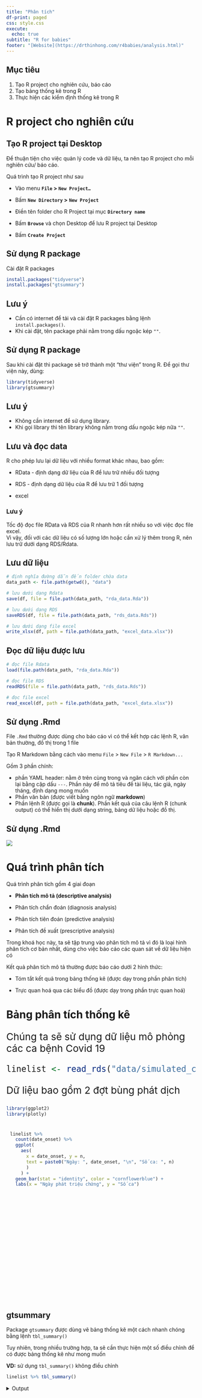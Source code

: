 ```yaml
---
title: "Phân tích"
df-print: paged
css: style.css
execute:
  echo: true
subtitle: "R for babies"
footer: "[Website](https://drthinhong.com/r4babies/analysis.html)"
---
```


## Mục tiêu

1.  Tạo R project cho nghiên cứu, báo cáo
2.  Tạo bảng thống kê trong R
3.  Thực hiện các kiểm định thống kê trong R

# R project cho nghiên cứu

## Tạo R project tại Desktop

::: r-fit-text
Để thuận tiện cho việc quản lý code và dữ liệu, ta nên tạo R project cho mỗi nghiên cứu/ báo cáo.

Quá trình tạo R project như sau

-   Vào menu **`File` \> `New Project…`**

-   Bấm **`New Directory` \>** **`New Project`**

-   Điền tên folder cho R Project tại mục **`Directory name`**

-   Bấm **`Browse`** và chọn Desktop để lưu R project tại Desktop

-   Bấm **`Create Project`**
:::

## Sử dụng R package

::: r-fit-text
Cài đặt R packages

```r
install.packages("tidyverse")
install.packages("gtsummary")
```

::: callout-important
# Lưu ý

-   Cần có internet để tải và cài đặt R packages bằng lệnh `install.packages()`.
-   Khi cài đặt, tên package phải nằm trong dấu ngoặc kép `""`.
:::
:::

## Sử dụng R package

::: r-fit-text
Sau khi cài đặt thì package sẽ trở thành một "thư viện" trong R. Để gọi thư viện này, dùng:

```r
library(tidyverse)
library(gtsummary)
```

::: callout-important
# Lưu ý

-   Không cần internet để sử dụng library.
-   Khi gọi library thì tên library không nằm trong dấu ngoặc kép nữa `""`.
:::
:::

## Lưu và đọc data

::: r-fit-text
R cho phép lưu lại dữ liệu với nhiều format khác nhau, bao gồm:

-   RData - định dạng dữ liệu của R để lưu trữ nhiều đối tượng

-   RDS - định dạng dữ liệu của R để lưu trữ 1 đối tượng

-   excel

::: callout-important
### Lưu ý

Tốc độ đọc file RData và RDS của R nhanh hơn rất nhiều so với việc đọc file excel.\
Vì vậy, đối với các dữ liệu có số lượng lớn hoặc cần xử lý thêm trong R, nên lưu trữ dưới dạng RDS/Rdata.
:::
:::

## Lưu dữ liệu 

```r
# định nghĩa đường dẫn đến folder chứa data
data_path <- file.path(getwd(), "data")

# lưu dưới dạng Rdata
save(df, file = file.path(data_path, "rda_data.Rda"))

# lưu dưới dạng RDS
saveRDS(df, file = file.path(data_path, "rds_data.Rds"))

# lưu dưới dạng file excel
write_xlsx(df, path = file.path(data_path, "excel_data.xlsx"))
```

## Đọc dữ liệu được lưu

```r
# đọc file Rdata
load(file.path(data_path, "rda_data.Rda"))

# đọc file RDS
readRDS(file = file.path(data_path, "rds_data.Rds"))

# đọc file excel
read_excel(df, path = file.path(data_path, "excel_data.xlsx"))
```

## Sử dụng .Rmd

::: r-fit-text
File `.Rmd` thường được dùng cho báo cáo vì có thể kết hợp các lệnh R, văn bản thường, đồ thị trong 1 file 

Tạo R Markdown bằng cách vào menu `File` \> `New File` \> `R Markdown...`

Gồm 3 phần chính:

-   phần YAML header: nằm ở trên cùng trong và ngăn cách với phần còn lại bằng cặp dấu `---`. Phần này để mô tả tiêu đề tài liệu, tác giả, ngày tháng, định dạng mong muốn
-   Phần văn bản (được viết bằng ngôn ngữ **markdown**)
-   Phần lệnh R (được gọi là **chunk**). Phần kết quả của câu lệnh R (chunk output) có thể hiển thị dưới dạng string, bảng dữ liệu hoặc đồ thị.
:::

## Sử dụng .Rmd

![](img/report/rmd_components.png)

# Quá trình phân tích

::: r-fit-text
Quá trình phân tích gồm 4 giai đoạn

-   **Phân tích mô tả (descriptive analysis)**

-   Phân tích chẩn đoán (diagnosis analysis)

-   Phân tích tiên đoán (predictive analysis)

-   Phân tích đề xuất (prescriptive analysis)

Trong khoá học này, ta sẽ tập trung vào phân tích mô tả vì đó là loại hình phân tích cơ bản nhất, dùng cho việc báo cáo các quan sát về dữ liệu hiện có

Kết quả phân tích mô tả thường được báo cáo dưới 2 hình thức:

-   Tóm tắt kết quả trong bảng thống kê (được dạy trong phần phân tích)

-   Trực quan hoá qua các biểu đồ (được dạy trong phần trực quan hoá)
:::

# Bảng phân tích thống kê

::: {style="font-size:26px"}
Chúng ta sẽ sử dụng dữ liệu mô phỏng các ca bệnh Covid 19

```r
linelist <- read_rds("data/simulated_covid.rds") %>% mutate_if(is.Date, ymd) 
```

Dữ liệu bao gồm 2 đợt bùng phát dịch
:::

```r
library(ggplot2)
library(plotly)
```

::: {.scrolling style="height: 450px; padding:10px;overflow-y:scroll"}
```r
linelist %>% 
  count(date_onset) %>% 
  ggplot(
    aes(
      x = date_onset, y = n, 
      text = paste0("Ngày: ", date_onset, "\n", "Số ca: ", n)
      )
    ) + 
  geom_bar(stat = "identity", color = "cornflowerblue") + 
  labs(x = "Ngày phát triệu chứng", y = "Số ca")
```
:::

## gtsummary

::: r-fit-text
Package `gtsummary` được dùng vẽ bảng thống kê một cách nhanh chóng bằng lệnh `tbl_summary()`

Tuy nhiên, trong nhiều trường hợp, ta sẽ cần thực hiện một số điều chỉnh để có được bảng thống kê như mong muốn

**VD:** sử dụng `tbl_summary()` không điều chỉnh

```r
linelist %>% tbl_summary()
```

::: {style="height:480px; overflow-y:scroll"}

```{=html}
<details>
  <summary>
    Output
  </summary>
```
```r
linelist %>% tbl_summary()
```

```{=html}
</details>
```
:::
:::

## Điều chỉnh bảng thống kê {auto-animate="true"}

::: r-fit-text
Một số tham số của `tbl_summary` hỗ trợ điều chỉnh bảng thống kê

| Tên tham số | Công dụng                                      |
|-------------|------------------------------------------------|
| `include`   | Chọn các biến được hiển thị trên bảng thống kê |
| `label`     | Đổi cách hiển thị tên biến                     |
| `by`        | Hiển thị thống kê nhóm theo giá trị của 1 biến |
| `statistic` | Điều chỉnh thống kê được hiển thị              |
:::

## Điều chỉnh bảng thống kê {auto-animate="true"}

::: {style="font-size:28px"}
**Chọn các biến được thống kê qua tham số `include`**

```r
linelist %>%
  tbl_summary(
    include = c(age, sex, outcome, date_onset, date_admission, 
                date_first_contact, date_last_contact, outbreak)
  )
```
:::

::: {style="height:400px; overflow-y:scroll; padding:10px"}
```r
linelist %>%
  tbl_summary(
    include = c(age, sex, outcome, date_onset, date_admission, 
                date_first_contact, date_last_contact, outbreak)
  )
```
:::

## Điều chỉnh bảng thống kê {auto-animate="true"}

::: {style="font-size:28px"}
**Thay đổi tên biến qua tham số `label`**

**VD**: đổi tên được hiển thị cho các biến

```r
linelist %>% 
  tbl_summary(
    include = c(age, sex, outcome, date_onset, date_admission,
                date_first_contact, date_last_contact, outbreak),
    # ----- Thay đổi cách hiển thị tên biến ------
    label = list(
      age ~ "Tuổi",
      sex ~ "Giới tính",
      outcome ~ "Kết quả",
      date_onset ~ "Ngày phát bệnh",
      date_admission ~ "Ngày nhập viện",
      date_first_contact ~ "Ngày tiếp xúc đầu tiên",
      date_last_contact ~ "Ngày tiếp xúc cuối cùng",
      outbreak ~ "Đợt dịch"
    )
  )
```
:::

## Điều chỉnh bảng thống kê {auto-animate="true"}

::: {style="font-size:28px"}
**Thay đổi tên biến qua tham số `label`**

**VD**: đổi tên được hiển thị cho các biến

::: {style="height:450px; padding:10px;overflow-y:scroll"}
```r
linelist %>% 
  tbl_summary(
    include = c(age, sex, outcome, date_onset, date_admission,
                date_first_contact, date_last_contact, outbreak),
    # ----- Thay đổi cách hiển thị tên biến ------
    label = list(
      age ~ "Tuổi",
      sex ~ "Giới tính",
      outcome ~ "Kết quả",
      date_onset ~ "Ngày phát bệnh",
      date_admission ~ "Ngày nhập viện",
      date_first_contact ~ "Ngày tiếp xúc đầu tiên",
      date_last_contact ~ "Ngày tiếp xúc cuối cùng",
      outbreak ~ "Đợt dịch"
    )
  )
```
:::
:::

## Điều chỉnh bảng thống kê {auto-animate="true"}

::: {style="font-size:28px"}
**Thống kê theo nhóm qua tham số `by`**

**VD:** hiện thống kê cho từng đợt dịch

```r
linelist %>% 
  tbl_summary(
  include = c(age, sex, outcome, date_onset, date_admission,
                date_first_contact, date_last_contact, outbreak),
  label = list(
      age ~ "Tuổi",
      sex ~ "Giới tính",
      outcome ~ "Kết quả",
      date_onset ~ "Ngày phát bệnh",
      date_admission ~ "Ngày nhập viện",
      date_first_contact ~ "Ngày tiếp xúc đầu tiên",
      date_last_contact ~ "Ngày tiếp xúc cuối cùng"
    ),
  # ----- Hiển thị thống kê cho từng đợt dịch ------
  by = outbreak)
```
:::

## Điều chỉnh bảng thống kê {auto-animate="true"}

::: {style="font-size:28px"}
**Thống kê theo nhóm qua tham số `by`**

**VD:** hiện thống kê cho từng đợt dịch

::: {style="height:450px;overflow-y:scroll;padding:10px"}
```r
linelist %>% 
  tbl_summary(
  include = c(age, sex, outcome, date_onset, date_admission,
                date_first_contact, date_last_contact, outbreak),
  label = list(
      age ~ "Tuổi",
      sex ~ "Giới tính",
      outcome ~ "Kết quả",
      date_onset ~ "Ngày phát bệnh",
      date_admission ~ "Ngày nhập viện",
      date_first_contact ~ "Ngày tiếp xúc đầu tiên",
      date_last_contact ~ "Ngày tiếp xúc cuối cùng"
    ),
  # ----- Hiển thị thống kê cho từng đợt dịch ------
  by = outbreak)
```
:::
:::

## Điều chỉnh bảng thống kê {auto-animate="true"}

::: {style="font-size:28px"}
**Điều chỉnh thống kê được hiển thị qua tham số `statistic`**

Người dùng có thể lựa chọn các phép thống kê để áp dụng lên các biến

**VD:** format thống kê cho `sex` và `outcome`

```r
linelist %>% 
  tbl_summary(
  include = c(age, sex, outcome, date_onset, date_admission,
                date_first_contact, date_last_contact, outbreak),
  label = list(
      age ~ "Tuổi",
      sex ~ "Giới tính",
      outcome ~ "Kết quả",
      date_onset ~ "Ngày phát bệnh",
      date_admission ~ "Ngày nhập viện",
      date_first_contact ~ "Ngày tiếp xúc đầu tiên",
      date_last_contact ~ "Ngày tiếp xúc cuối cùng"
    ),
  by = outbreak,
  # ----- điều chỉnh thống kê ------
  statistic = list(
    sex ~ "{n} / {N} ({p}%)",
    outcome ~ "{n} / {N} ({p}%)"
  ))
```
:::

## Điều chỉnh bảng thống kê {auto-animate="true"}

::: {style="font-size:28px"}
**Điều chỉnh thống kê được hiển thị qua tham số `statistic`**

Người dùng có thể lựa chọn các phép thống kê để áp dụng lên các biến

**VD:** format thống kê cho `sex` và `outcome`

::: {style="height:450px;overflow-y:scroll;padding:10px"}
```r
linelist %>% 
  tbl_summary(
  include = c(age, sex, outcome, date_onset, date_admission,
                date_first_contact, date_last_contact, outbreak),
  label = list(
      age ~ "Tuổi",
      sex ~ "Giới tính",
      outcome ~ "Kết quả",
      date_onset ~ "Ngày phát bệnh",
      date_admission ~ "Ngày nhập viện",
      date_first_contact ~ "Ngày tiếp xúc đầu tiên",
      date_last_contact ~ "Ngày tiếp xúc cuối cùng"
    ),
  by = outbreak,
  # ----- điều chỉnh thống kê ------
  statistic = list(
    sex ~ "{n} / {N} ({p}%)",
    outcome ~ "{n} / {N} ({p}%)"
  ))
```
:::
:::

## Điều chỉnh bảng thống kê {auto-animate="true"}

::: {style="font-size:28px"}
::: callout-tip
### `all_categorical()` và `all_continuous()` {.callout-tip}

Để điều chỉnh phép thống kê cho tất cả biến liên tục, sử dụng lệnh `all_continous()`

Tương tự, để điều chỉnh các biến rời rạc, sử dụng lệnh `all_categorical()`
:::

**VD:** hiển thị giá trị trung bình \[giá trị nhỏ nhất, lớn nhất\] cho các biến liên tục

```r
linelist %>% 
  tbl_summary(
  include = c(age, sex, outcome, date_onset, date_admission,
                date_first_contact, date_last_contact, outbreak),
  label = list(
      age ~ "Tuổi",
      sex ~ "Giới tính",
      outcome ~ "Kết quả",
      date_onset ~ "Ngày phát bệnh",
      date_admission ~ "Ngày nhập viện",
      date_first_contact ~ "Ngày tiếp xúc đầu tiên",
      date_last_contact ~ "Ngày tiếp xúc cuối cùng"
    ),
  by = outbreak,
  statistic = list(
    sex ~ "{n} / {N} ({p}%)",
    outcome ~ "{n} / {N} ({p}%)",
    # ----- hiển thị giá trị trung bình, nhỏ nhất, lớn nhất cho các biến liên tục ------
    all_continuous() ~ "{mean} [{min}, {max}]"
  ))
```
:::

## Điều chỉnh bảng thống kê {auto-animate="true"}

::: {style="font-size:28px"}
::: callout-tip
### `all_categorical()` và `all_continuous()` {.callout-tip}

Để điều chỉnh phép thống kê cho tất cả biến liên tục, sử dụng lệnh `all_continous()`

Tương tự, để điều chỉnh các biến rời rạc, sử dụng lệnh `all_categorical()`
:::

**VD:** hiển thị giá trị trung bình \[giá trị nhỏ nhất, lớn nhất\] cho các biến liên tục

::: {style="height:400px; overflow-y:scroll; padding:10px"}
```r
linelist %>% 
  tbl_summary(
  include = c(age, sex, outcome, date_onset, date_admission,
                date_first_contact, date_last_contact, outbreak),
  label = list(
      age ~ "Tuổi",
      sex ~ "Giới tính",
      outcome ~ "Kết quả",
      date_onset ~ "Ngày phát bệnh",
      date_admission ~ "Ngày nhập viện",
      date_first_contact ~ "Ngày tiếp xúc đầu tiên",
      date_last_contact ~ "Ngày tiếp xúc cuối cùng"
    ),
  by = outbreak,
  statistic = list(
    sex ~ "{n} / {N} ({p}%)",
    outcome ~ "{n} / {N} ({p}%)",
    # ----- hiển thị giá trị trung bình, nhỏ nhất, lớn nhất cho các biến liên tục ------
    all_continuous() ~ "{mean} [{min}, {max}]"
  ))
```
:::
:::

## Điều chỉnh bảng thống kê {auto-animate="true"}

::: {style="font-size:28px"}
**Điều chỉnh số chữ số thập phân qua tham số `digits`**

**VD:** Hiển thị tuổi với 2 chữ số thập phân

```r
linelist %>% 
  tbl_summary(
  include = c(age, sex, outcome, date_onset, date_admission,
                date_first_contact, date_last_contact, outbreak),
  label = list(
      age ~ "Tuổi",
      sex ~ "Giới tính",
      outcome ~ "Kết quả",
      date_onset ~ "Ngày phát bệnh",
      date_admission ~ "Ngày nhập viện",
      date_first_contact ~ "Ngày tiếp xúc đầu tiên",
      date_last_contact ~ "Ngày tiếp xúc cuối cùng"
    ),
  by = outbreak,
  statistic = list(
    sex ~ "{n} / {N} ({p}%)",
    outcome ~ "{n} / {N} ({p}%)",
    all_continuous() ~ "{mean} [{min}, {max}]"
  ), 
  # ----- hiển thị 2 chữ số thập phân cho tuổi ------
  digits = age ~ 2)
```
:::

## Điều chỉnh bảng thống kê {auto-animate="true"}

::: {style="font-size:28px"}
**Điều chỉnh số chữ số thập phân qua tham số `digits`**

**VD:** Hiển thị tuổi với 2 chữ số thập phân

::: {style="height:450px;overflow:scroll;padding:10px"}
```r
linelist %>% 
  tbl_summary(
  include = c(age, sex, outcome, date_onset, date_admission,
                date_first_contact, date_last_contact, outbreak),
  label = list(
      age ~ "Tuổi",
      sex ~ "Giới tính",
      outcome ~ "Kết quả",
      date_onset ~ "Ngày phát bệnh",
      date_admission ~ "Ngày nhập viện",
      date_first_contact ~ "Ngày tiếp xúc đầu tiên",
      date_last_contact ~ "Ngày tiếp xúc cuối cùng"
    ),
  by = outbreak,
  statistic = list(
    sex ~ "{n} / {N} ({p}%)",
    outcome ~ "{n} / {N} ({p}%)",
    all_continuous() ~ "{mean} [{min}, {max}]"
  ), 
  # ----- hiển thị 2 chữ số thập phân cho tuổi ------
  digits = age ~ 2)
```
:::
:::

## Điều chỉnh bảng thống kê {auto-animate="true"}

::: {style="font-size:26px"}
**Điều chỉnh giá trị được hiển thị**

Để thay đổi tên các nhóm của biến phân loại, ta có thể sử dụng lệnh `factor` trước khi tạo bảng

Để thay đổi cách hiển thị giá trị bị thiếu, ta có thể sử dụng tham số `missing_text` của `tbl_summary`

```r
linelist %>% 
  mutate(
    # ------ đổi tên các nhóm trong biến phân loại ----
    sex = factor(sex, levels = c("f", "m"), labels = c("nữ", "nam")),
    outcome = factor(outcome, 
                     levels = c("died", "recovered"), 
                     labels = c("tử vong", "khỏi bệnh")),
    outbreak = factor(outbreak, 
                      levels = c("1st outbreak", "2nd outbreak"), 
                      labels = c("Đợt dịch 1", "Đợt dịch 2"))
  ) %>% 
  tbl_summary(
    # ----- Đổi label cho các giá trị bị thiếu từ "Unknown" sang "NA" -----
    missing_text = "NA",    
    include = c(age, sex, outcome, date_onset, date_admission,
                  date_first_contact, date_last_contact, outbreak),
    label = list(
        age ~ "Tuổi",
        sex ~ "Giới tính",
        outcome ~ "Kết quả",
        date_onset ~ "Ngày phát bệnh",
        date_admission ~ "Ngày nhập viện",
        date_first_contact ~ "Ngày tiếp xúc đầu tiên",
        date_last_contact ~ "Ngày tiếp xúc cuối cùng"
      ),
    by = outbreak,
    statistic = list(
      sex ~ "{n} / {N} ({p}%)",
      outcome ~ "{n} / {N} ({p}%)",
      all_continuous() ~ "{mean} [{min}, {max}]"),
    digits = age ~ 2
  )
```
:::

## Điều chỉnh bảng thống kê {auto-animate="true"}

::: {style="font-size:26px"}
**Điều chỉnh giá trị được hiển thị**

Để thay đổi tên các nhóm của biến phân loại, ta có thể sử dụng lệnh `factor` trước khi tạo bảng

Để thay đổi cách hiển thị giá trị bị thiếu, ta có thể sử dụng tham số `missing_text` của `tbl_summary`

::: {style="height:430px;overflow-y:scroll;padding:15px"}
```r
linelist %>% 
  mutate(
    # ------ đổi tên các nhóm trong biến phân loại ----
    sex = factor(sex, levels = c("f", "m"), labels = c("nữ", "nam")),
    outcome = factor(outcome, 
                     levels = c("died", "recovered"), 
                     labels = c("tử vong", "khỏi bệnh")),
    outbreak = factor(outbreak, 
                      levels = c("1st outbreak", "2nd outbreak"), 
                      labels = c("Đợt dịch 1", "Đợt dịch 2"))
  ) %>% 
  tbl_summary(
    # ----- Đổi label cho các giá trị bị thiếu từ "Unknown" sang "NA" -----
    missing_text = "NA",    
    include = c(age, sex, outcome, date_onset, date_admission,
                  date_first_contact, date_last_contact, outbreak),
    label = list(
        age ~ "Tuổi",
        sex ~ "Giới tính",
        outcome ~ "Kết quả",
        date_onset ~ "Ngày phát bệnh",
        date_admission ~ "Ngày nhập viện",
        date_first_contact ~ "Ngày tiếp xúc đầu tiên",
        date_last_contact ~ "Ngày tiếp xúc cuối cùng"
      ),
    by = outbreak,
    statistic = list(
      sex ~ "{n} / {N} ({p}%)",
      outcome ~ "{n} / {N} ({p}%)",
      all_continuous() ~ "{mean} [{min}, {max}]"),
    digits = age ~ 2
  )
```
:::
:::

## Điều chỉnh bảng thống kê {auto-animate="true"}

::: {style="font-size:30px"}
Một số hàm format bảng thống kê khác

+----------------------------+-------------------------------------------+
| Function                   | Công dụng                                 |
+:===========================+:==========================================+
| `modify_header()`          | Điều chỉnh header                         |
+----------------------------+-------------------------------------------+
| `modify_footnote()`        | Điều chỉnh chú thích cuối bảng            |
+----------------------------+-------------------------------------------+
| `modify_spanning_header()` | Điều chỉnh spanning header                |
+----------------------------+-------------------------------------------+
| `modify_caption()`         | Điều chỉnh tên bảng                       |
+----------------------------+-------------------------------------------+
| `bold_labels()`            | In đậm tên biến                           |
+----------------------------+-------------------------------------------+
| `bold_levels()`            | In đậm các giá trị của biến phân loại     |
+----------------------------+-------------------------------------------+
| `italicize_labels()`       | In nghiêng tên biến                       |
+----------------------------+-------------------------------------------+
| `italicize_levels()`       | In nghiêng các giá trị của biến phân loại |
+----------------------------+-------------------------------------------+
| `bold_p()`                 | In đậm p-value                            |
+----------------------------+-------------------------------------------+
:::

## Kết hợp nhiều bảng thống kê {auto-animate="true"}

::: {style="font-size:28px"}
Lệnh `tbl_stack` được sử dụng để kết hợp nhiều bảng thống kê có header giống nhau

**VD**: Làm bảng tỉ lệ tử vong theo quận trong đợt 1, đợt 2 và cả 2 đợt

```r
# ----- Bảng tỷ lệ tử vong trong cả 2 đợt dịch -----
both_outbreak <- linelist %>% 
  mutate(
    outcome = factor(outcome, 
                     levels = c("died", "recovered"), 
                     labels = c("tử vong", "khỏi bệnh"))
  ) %>% 
  tbl_summary(
    include = c(outcome, district),
    label = outcome ~ "Kết quả",
    by = district,
    statistic = outcome ~ "{n} / {N} ({p}%)"
  ) %>% 
  modify_header(all_stat_cols() ~ "**{level}**", label = "**Quận**") 

# ----- Bảng tỷ lệ tử vong trong đợt 1 -----
tbl_first_outbreak <- linelist %>%
  mutate(
    outcome = factor(outcome, 
                     levels = c("died", "recovered"), 
                     labels = c("tử vong", "khỏi bệnh"))
  ) %>% 
  filter(outbreak == "1st outbreak") %>%
  tbl_summary(
    include = c(outcome, district),
    label = outcome ~ "Kết quả",
    by = district,
    statistic = outcome ~ "{n} / {N} ({p}%)"
  ) %>% 
  modify_header(all_stat_cols() ~ "**{level}**", label = "**Quận**") 

# ----- Bảng tỷ lệ tử vong trong đợt 2 -----
tbl_second_outbreak <- linelist %>%
  mutate(
    outcome = factor(outcome, 
                     levels = c("died", "recovered"), 
                     labels = c("tử vong", "khỏi bệnh"))
  ) %>% 
  filter(outbreak == "2nd outbreak") %>%
  tbl_summary(
    include = c(outcome, district),
    label = outcome ~ "Kết quả",
    by = district,
    statistic = outcome ~ "{n} / {N} ({p}%)"
  ) %>% 
  modify_header(all_stat_cols() ~ "**{level}**", label = "**Quận**") 

tbl_stack(list(tbl_first_outbreak, tbl_second_outbreak, both_outbreak), group_header = c("Đợt 1", "Đợt 2", "Cả 2 đợt")) %>% 
  # --- optional: code điều chỉnh header cho từng bảng để dễ nhìn hơn ---- 
  as_gt() %>% 
  gt::tab_style(
    style = gt::cell_text(weight = "bold"),
    locations = gt::cells_row_groups(groups = everything())
  )
```
:::

## Kết hợp nhiều bảng thống kê {auto-animate="true"}

::: {style="font-size:28px"}
Lệnh `tbl_stack` được sử dụng để kết hợp nhiều bảng thống kê có header giống nhau

**VD**: Làm bảng tỉ lệ tử vong theo quận trong đợt 1, đợt 2 và cả 2 đợt

```r
# ----- Bảng tỷ lệ tử vong trong cả 2 đợt dịch -----
both_outbreak <- linelist %>% 
  mutate(
    outcome = factor(outcome, 
                     levels = c("died", "recovered"), 
                     labels = c("tử vong", "khỏi bệnh"))
  ) %>% 
  tbl_summary(
    include = c(outcome, district),
    label = outcome ~ "Kết quả",
    by = district,
    statistic = outcome ~ "{n} / {N} ({p}%)"
  ) %>% 
  modify_header(all_stat_cols() ~ "**{level}**", label = "**Quận**") 

# ----- Bảng tỷ lệ tử vong trong đợt 1 -----
tbl_first_outbreak <- linelist %>%
  mutate(
    outcome = factor(outcome, 
                     levels = c("died", "recovered"), 
                     labels = c("tử vong", "khỏi bệnh"))
  ) %>% 
  filter(outbreak == "1st outbreak") %>%
  tbl_summary(
    include = c(outcome, district),
    label = outcome ~ "Kết quả",
    by = district,
    statistic = outcome ~ "{n} / {N} ({p}%)"
  ) %>% 
  modify_header(all_stat_cols() ~ "**{level}**", label = "**Quận**") 

# ----- Bảng tỷ lệ tử vong trong đợt 2 -----
tbl_second_outbreak <- linelist %>%
  mutate(
    outcome = factor(outcome, 
                     levels = c("died", "recovered"), 
                     labels = c("tử vong", "khỏi bệnh"))
  ) %>% 
  filter(outbreak == "2nd outbreak") %>%
  tbl_summary(
    include = c(outcome, district),
    label = outcome ~ "Kết quả",
    by = district,
    statistic = outcome ~ "{n} / {N} ({p}%)"
  ) %>% 
  modify_header(all_stat_cols() ~ "**{level}**", label = "**Quận**") 

tbl_stack(list(tbl_first_outbreak, tbl_second_outbreak, both_outbreak), group_header = c("Đợt 1", "Đợt 2", "Cả 2 đợt")) %>% 
  # --- optional: code điều chỉnh header cho từng bảng để dễ nhìn hơn ---- 
  as_gt() %>% 
  gt::tab_style(
    style = gt::cell_text(weight = "bold"),
    locations = gt::cells_row_groups(groups = everything())
  )
```
:::

# Kiểm định thống kê

## Kiểm định thống kê

::: r-fit-text
Để thêm kết quả cho phép kiểm định thống kê vào bảng phân tích, sử dụng lệnh `add_p` theo cú pháp `add_p(tên_biến ~ "phép kiểm định")`

Một số phép kiểm định thông dụng

-   `t.test` - Kiểm định t

-   `chisq.test` - Kiểm định Chi bình phương ($\chi^2$ )

-   `fisher.test` - Kiểm tra Fisher exact
:::

## Kiểm định thống kê

::: {style="font-size:21px"}
Tổng hợp các phép kiểm định thống kê

+------------------------------+---------------------------------------------------------------------------------------------+--------------------------------------------------------+
| Phép kiểm                    | **Mô tả**                                                                                   | Kết quả                                                |
+==============================+=============================================================================================+========================================================+
| **Kiểm định T**              | So sánh giá trị trung bình của biến liên tục giữa hai nhóm.                                 | $H_0$ không có sự khác biệt giữa trung bình của 2 nhóm |
|                              |                                                                                             |                                                        |
|                              |                                                                                             | p-value \< 0.05: có sự khác biệt giữa 2 nhóm           |
|                              |                                                                                             |                                                        |
|                              |                                                                                             | p-value \> 0.05: không có sự khác biệt giữa 2 nhóm     |
+------------------------------+---------------------------------------------------------------------------------------------+--------------------------------------------------------+
| **Kiểm định Chi-Square**     | Kiểm tra biến phân loại giữa 2 nhóm có liên quan hay không                                  | $H_0$ không có sự liên quan giữa 2 biến                |
|                              |                                                                                             |                                                        |
|                              |                                                                                             | p-value \< 0.05: có sự liên quan giữa 2 nhóm           |
|                              |                                                                                             |                                                        |
|                              |                                                                                             | p-value \> 0.05: không có sự liên quan giữa 2 nhóm     |
+------------------------------+---------------------------------------------------------------------------------------------+--------------------------------------------------------+
| **Kiểm định Fisher's Exact** | Tương tự như Chi-squared, kiểm tra mối liên hệ giữa hai biến phân loại nhưng cho cỡ mẫu nhỏ |                                                        |
+------------------------------+---------------------------------------------------------------------------------------------+--------------------------------------------------------+
:::

## Kiểm định T

::: {style="font-size:28px"}
**VD 1:** Kiểm tra độ tuổi trung bình giữa 2 đợt dịch

```r
linelist %>% 
  mutate(
    outbreak = factor(outbreak, 
                      levels = c("1st outbreak", "2nd outbreak"), 
                      labels = c("Đợt 1", "Đợt 2"))
  ) %>% 
  tbl_summary(
    include = c(age, outbreak),
    label = age ~ "Tuổi",
    by = outbreak
  ) %>% 
  modify_header(label = "**Đặc điểm**")  %>% 
  add_p(test = age ~ "t.test")
```
:::

## Kiểm định T {auto-animate="true"}

::: {style="font-size:28px"}
**VD 2:** Kiểm tra độ tuổi trung bình của 2 nhóm khỏi bệnh và tử vong

```r
# ----- Bảng kết quả cho đợt dịch đầu ---- 
first_outbreak <- linelist %>% 
  mutate(
    outcome = factor(outcome, 
                     levels = c("died", "recovered"), 
                     labels = c("tử vong", "khỏi bệnh"))
  ) %>% 
  filter(outbreak == "1st outbreak") %>% 
  tbl_summary(
    include = c(age, outcome),
    label = age ~ "Tuổi",
    by = outcome
  ) %>% 
  # điều chỉnh header để các bảng có chung header
  modify_header(all_stat_cols() ~ "**{level}**") %>% 
  add_p(test = age ~ "t.test")

# ----- Bảng kết quả cho đợt dịch thứ hai ---- 
second_outbreak <- linelist %>% 
  filter(outbreak == "2nd outbreak") %>% 
  mutate(
    outcome = factor(outcome, 
                     levels = c("died", "recovered"), 
                     labels = c("tử vong", "khỏi bệnh"))
  ) %>% 
  tbl_summary(
    include = c(age, outcome),
    label = age ~ "Tuổi",
    by = outcome
  ) %>% 
  modify_header(all_stat_cols() ~ "**{level}**") %>% 
  add_p(test = age ~ "t.test")

# ----- Bảng kết quả cho cả hai đợt dịch ---- 
both_outbreak <- linelist %>% 
  mutate(
    outcome = factor(outcome, 
                     levels = c("died", "recovered"), 
                     labels = c("tử vong", "khỏi bệnh"))
  ) %>% 
  tbl_summary(
    include = c(age, outcome),
    label = age ~ "Tuổi",
    by = outcome
  ) %>% 
  # điều chỉnh header để các bảng có chung header
  modify_header(all_stat_cols() ~ "**{level}**") %>% 
  add_p(test = age ~ "t.test")

tbl_stack(list(first_outbreak, second_outbreak, both_outbreak), 
          group_header = c("Đợt 1", "Đợt 2", "Cả 2 đợt")) %>% 
  # --- optional: code điều chỉnh style header ---- 
  modify_header(label = "**Đặc điểm**")  %>% 
  as_gt() %>% 
  gt::tab_style(
    style = gt::cell_text(weight = "bold"),
    locations = gt::cells_row_groups(groups = everything())
  )
```
:::

## Kiểm định T {auto-animate="true"}

::: {style="font-size:28px"}
**VD 2:** Kiểm tra độ tuổi trung bình của 2 nhóm khỏi bệnh và tử vong

```r
# ----- Bảng kết quả cho đợt dịch đầu ---- 
first_outbreak <- linelist %>% 
  mutate(
    outcome = factor(outcome, 
                     levels = c("died", "recovered"), 
                     labels = c("tử vong", "khỏi bệnh"))
  ) %>% 
  filter(outbreak == "1st outbreak") %>% 
  tbl_summary(
    include = c(age, outcome),
    label = age ~ "Tuổi",
    by = outcome
  ) %>% 
  # điều chỉnh header để các bảng có chung header
  modify_header(all_stat_cols() ~ "**{level}**") %>% 
  add_p(test = age ~ "t.test")

# ----- Bảng kết quả cho đợt dịch thứ hai ---- 
second_outbreak <- linelist %>% 
  filter(outbreak == "2nd outbreak") %>% 
  mutate(
    outcome = factor(outcome, 
                     levels = c("died", "recovered"), 
                     labels = c("tử vong", "khỏi bệnh"))
  ) %>% 
  tbl_summary(
    include = c(age, outcome),
    label = age ~ "Tuổi",
    by = outcome
  ) %>% 
  modify_header(all_stat_cols() ~ "**{level}**") %>% 
  add_p(test = age ~ "t.test")

# ----- Bảng kết quả cho cả hai đợt dịch ---- 
both_outbreak <- linelist %>% 
  mutate(
    outcome = factor(outcome, 
                     levels = c("died", "recovered"), 
                     labels = c("tử vong", "khỏi bệnh"))
  ) %>% 
  tbl_summary(
    include = c(age, outcome),
    label = age ~ "Tuổi",
    by = outcome
  ) %>% 
  # điều chỉnh header để các bảng có chung header
  modify_header(all_stat_cols() ~ "**{level}**") %>% 
  add_p(test = age ~ "t.test")

tbl_stack(list(first_outbreak, second_outbreak, both_outbreak), 
          group_header = c("Đợt 1", "Đợt 2", "Cả 2 đợt")) %>% 
  # --- optional: code điều chỉnh style header ---- 
  modify_header(label = "**Đặc điểm**")  %>% 
  as_gt() %>% 
  gt::tab_style(
    style = gt::cell_text(weight = "bold"),
    locations = gt::cells_row_groups(groups = everything())
  )
```
:::

## Kiểm định Chi bình phương

::: {style="font-size:28px"}
**VD:** Kiểm tra giới tính có ảnh hưởng đến khả năng tử vong hay không

```r
# ----- Bảng kết quả cho đợt dịch đầu ---- 
tbl_first_outbreak <- linelist %>%
  mutate(
    sex = factor(sex, levels = c("f", "m"), labels = c("nữ", "nam")),
    outcome = factor(outcome, 
                     levels = c("died", "recovered"), 
                     labels = c("tử vong", "khỏi bệnh"))
  ) %>% 
  filter(outbreak == "1st outbreak") %>%
  tbl_summary(
    include = c(sex, outcome), 
    label = outcome ~ "Kết quả",
    by = sex) %>%
  # điều chỉnh header để các bảng có chung header
  modify_header(all_stat_cols() ~ "**{level}**") %>% 
  add_p(test = outcome ~ "chisq.test")

# ----- Bảng kết quả cho đợt dịch thứ 2 ---- 
tbl_second_outbreak <- linelist %>%
  mutate(
    sex = factor(sex, levels = c("f", "m"), labels = c("nữ", "nam")),
    outcome = factor(outcome, 
                     levels = c("died", "recovered"), 
                     labels = c("tử vong", "khỏi bệnh"))
  ) %>% 
  filter(outbreak == "2nd outbreak") %>%
  tbl_summary(
    include= c(sex, outcome), label = outcome ~ "Kết quả",
    by = sex) %>%
  # điều chỉnh header để các bảng có chung header
  modify_header(all_stat_cols() ~ "**{level}**") %>% 
  add_p(test = outcome ~ "chisq.test")

# ----- Bảng kết quả cho cả 2 đợt dịch ---- 
both_outbreak <- linelist %>% 
  mutate(
    sex = factor(sex, levels = c("f", "m"), labels = c("nữ", "nam")),
    outcome = factor(outcome, 
                     levels = c("died", "recovered"), 
                     labels = c("tử vong", "khỏi bệnh"))
  ) %>% 
  tbl_summary(
    include = c(sex, outcome),
    label = outcome ~ "Kết quả",
    by = c(sex)
  ) %>% 
  # điều chỉnh header để các bảng có chung header
  modify_header(all_stat_cols() ~ "**{level}**") %>% 
  add_p(test = outcome ~ "chisq.test")

tbl_stack(list(tbl_first_outbreak, tbl_second_outbreak, both_outbreak), 
          group_header = c(c("Đợt 1", "Đợt 2", "Cả 2 đợt"))) %>%
  # --- optional: code điều chỉnh style header ---- 
  modify_header(label = "**Đặc điểm**")  %>% 
  as_gt() %>% 
  gt::tab_style(
    style = gt::cell_text(weight = "bold"),
    locations = gt::cells_row_groups(groups = everything())
  )
```
:::

## Kiểm định Chi bình phương {auto-animate="true"}

::: {style="font-size:28px"}
**VD:** Kiểm tra giới tính có ảnh hưởng đến khả năng tử vong hay không

```r
# ----- Bảng kết quả cho đợt dịch đầu ---- 
tbl_first_outbreak <- linelist %>%
  mutate(
    sex = factor(sex, levels = c("f", "m"), labels = c("nữ", "nam")),
    outcome = factor(outcome, 
                     levels = c("died", "recovered"), 
                     labels = c("tử vong", "khỏi bệnh"))
  ) %>% 
  filter(outbreak == "1st outbreak") %>%
  tbl_summary(
    include = c(sex, outcome), 
    label = outcome ~ "Kết quả",
    by = sex) %>%
  # điều chỉnh header để các bảng có chung header
  modify_header(all_stat_cols() ~ "**{level}**") %>% 
  add_p(test = outcome ~ "chisq.test")

# ----- Bảng kết quả cho đợt dịch thứ 2 ---- 
tbl_second_outbreak <- linelist %>%
  mutate(
    sex = factor(sex, levels = c("f", "m"), labels = c("nữ", "nam")),
    outcome = factor(outcome, 
                     levels = c("died", "recovered"), 
                     labels = c("tử vong", "khỏi bệnh"))
  ) %>% 
  filter(outbreak == "2nd outbreak") %>%
  tbl_summary(
    include= c(sex, outcome), label = outcome ~ "Kết quả",
    by = sex) %>%
  # điều chỉnh header để các bảng có chung header
  modify_header(all_stat_cols() ~ "**{level}**") %>% 
  add_p(test = outcome ~ "chisq.test")

# ----- Bảng kết quả cho cả 2 đợt dịch ---- 
both_outbreak <- linelist %>% 
  mutate(
    sex = factor(sex, levels = c("f", "m"), labels = c("nữ", "nam")),
    outcome = factor(outcome, 
                     levels = c("died", "recovered"), 
                     labels = c("tử vong", "khỏi bệnh"))
  ) %>% 
  tbl_summary(
    include = c(sex, outcome),
    label = outcome ~ "Kết quả",
    by = c(sex)
  ) %>% 
  # điều chỉnh header để các bảng có chung header
  modify_header(all_stat_cols() ~ "**{level}**") %>% 
  add_p(test = outcome ~ "chisq.test")

tbl_stack(list(tbl_first_outbreak, tbl_second_outbreak, both_outbreak), 
          group_header = c(c("Đợt 1", "Đợt 2", "Cả 2 đợt"))) %>%
  # --- optional: code điều chỉnh style header ---- 
  modify_header(label = "**Đặc điểm**")  %>% 
  as_gt() %>% 
  gt::tab_style(
    style = gt::cell_text(weight = "bold"),
    locations = gt::cells_row_groups(groups = everything())
  )
```
:::

## Kiểm định Fisher exact {auto-animate="true"}

::: {style="font-size:28px"}
Thử thực hiện kiểm định Fisher trên bộ dữ liệu và so sánh với kiểm định Chi bình phương

```r
# ----- Bảng kết quả cho đợt dịch đầu ---- 
tbl_first_outbreak <- linelist %>%
  mutate(
    sex = factor(sex, levels = c("f", "m"), labels = c("nữ", "nam")),
    outcome = factor(outcome, 
                     levels = c("died", "recovered"), 
                     labels = c("tử vong", "khỏi bệnh"))
  ) %>% 
  filter(outbreak == "1st outbreak") %>%
  tbl_summary(
    include = c(sex, outcome), 
    label = outcome ~ "Kết quả",
    by = sex) %>%
  # điều chỉnh header để các bảng có chung header
  modify_header(all_stat_cols() ~ "**{level}**") %>% 
  add_p(test = outcome ~ "fisher.test")

# ----- Bảng kết quả cho đợt dịch thứ 2 ---- 
tbl_second_outbreak <- linelist %>%
  mutate(
    sex = factor(sex, levels = c("f", "m"), labels = c("nữ", "nam")),
    outcome = factor(outcome, 
                     levels = c("died", "recovered"), 
                     labels = c("tử vong", "khỏi bệnh"))
  ) %>% 
  filter(outbreak == "2nd outbreak") %>%
  tbl_summary(
    include= c(sex, outcome), label = outcome ~ "Kết quả",
    by = sex) %>%
  # điều chỉnh header để các bảng có chung header
  modify_header(all_stat_cols() ~ "**{level}**") %>% 
  add_p(test = outcome ~ "fisher.test")

# ----- Bảng kết quả cho cả 2 đợt dịch ---- 
both_outbreak <- linelist %>% 
  mutate(
    sex = factor(sex, levels = c("f", "m"), labels = c("nữ", "nam")),
    outcome = factor(outcome, 
                     levels = c("died", "recovered"), 
                     labels = c("tử vong", "khỏi bệnh"))
  ) %>% 
  tbl_summary(
    include = c(sex, outcome),
    label = outcome ~ "Kết quả",
    by = c(sex)
  ) %>% 
  # điều chỉnh header để các bảng có chung header
  modify_header(all_stat_cols() ~ "**{level}**") %>% 
  add_p(test = outcome ~ "fisher.test")


tbl_stack(list(tbl_first_outbreak, tbl_second_outbreak, both_outbreak), 
          group_header = c(c("Đợt 1", "Đợt 2", "Cả 2 đợt"))) %>%
  # --- optional: code điều chỉnh style header ---- 
  modify_header(label = "**Đặc điểm**")  %>% 
  as_gt() %>% 
  gt::tab_style(
    style = gt::cell_text(weight = "bold"),
    locations = gt::cells_row_groups(groups = everything())
  )
```
:::

## Kiểm định Fisher exact {auto-animate="true"}

::: {style="font-size:28px"}
Thử thực hiện kiểm định Fisher trên bộ dữ liệu và so sánh với kiểm định Chi bình phương

```r
# ----- Bảng kết quả cho đợt dịch đầu ---- 
tbl_first_outbreak <- linelist %>%
  mutate(
    sex = factor(sex, levels = c("f", "m"), labels = c("nữ", "nam")),
    outcome = factor(outcome, 
                     levels = c("died", "recovered"), 
                     labels = c("tử vong", "khỏi bệnh"))
  ) %>% 
  filter(outbreak == "1st outbreak") %>%
  tbl_summary(
    include = c(sex, outcome), 
    label = outcome ~ "Kết quả",
    by = sex) %>%
  # điều chỉnh header để các bảng có chung header
  modify_header(all_stat_cols() ~ "**{level}**") %>% 
  add_p(test = outcome ~ "fisher.test")

# ----- Bảng kết quả cho đợt dịch thứ 2 ---- 
tbl_second_outbreak <- linelist %>%
  mutate(
    sex = factor(sex, levels = c("f", "m"), labels = c("nữ", "nam")),
    outcome = factor(outcome, 
                     levels = c("died", "recovered"), 
                     labels = c("tử vong", "khỏi bệnh"))
  ) %>% 
  filter(outbreak == "2nd outbreak") %>%
  tbl_summary(
    include= c(sex, outcome), label = outcome ~ "Kết quả",
    by = sex) %>%
  # điều chỉnh header để các bảng có chung header
  modify_header(all_stat_cols() ~ "**{level}**") %>% 
  add_p(test = outcome ~ "fisher.test")

# ----- Bảng kết quả cho cả 2 đợt dịch ---- 
both_outbreak <- linelist %>% 
  mutate(
    sex = factor(sex, levels = c("f", "m"), labels = c("nữ", "nam")),
    outcome = factor(outcome, 
                     levels = c("died", "recovered"), 
                     labels = c("tử vong", "khỏi bệnh"))
  ) %>% 
  tbl_summary(
    include = c(sex, outcome),
    label = outcome ~ "Kết quả",
    by = c(sex)
  ) %>% 
  # điều chỉnh header để các bảng có chung header
  modify_header(all_stat_cols() ~ "**{level}**") %>% 
  add_p(test = outcome ~ "fisher.test")


tbl_stack(list(tbl_first_outbreak, tbl_second_outbreak, both_outbreak), 
          group_header = c(c("Đợt 1", "Đợt 2", "Cả 2 đợt"))) %>%
  # --- optional: code điều chỉnh style header ---- 
  modify_header(label = "**Đặc điểm**")  %>% 
  as_gt() %>% 
  gt::tab_style(
    style = gt::cell_text(weight = "bold"),
    locations = gt::cells_row_groups(groups = everything())
  )
```
:::
